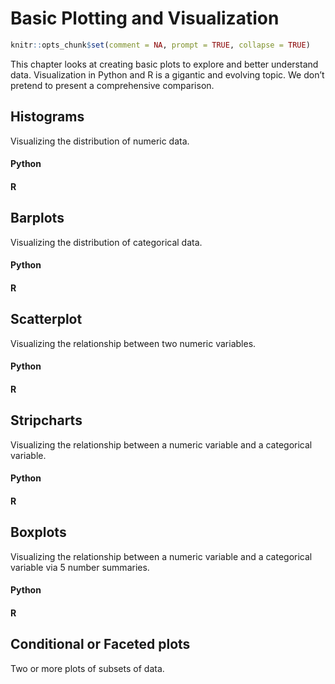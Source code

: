 # Basic Plotting and Visualization

```r
knitr::opts_chunk$set(comment = NA, prompt = TRUE, collapse = TRUE)
```

This chapter looks at creating basic plots to explore and better understand data. Visualization in Python and R is a gigantic and evolving topic. We don't pretend to present a comprehensive comparison. 

## Histograms

Visualizing the distribution of numeric data.

#### Python {-}


#### R {-}

## Barplots

Visualizing the distribution of categorical data.

#### Python {-}


#### R {-}


## Scatterplot

Visualizing the relationship between two numeric variables.

#### Python {-}


#### R {-}


## Stripcharts

Visualizing the relationship between a numeric variable and a categorical variable.

#### Python {-}


#### R {-}


## Boxplots

Visualizing the relationship between a numeric variable and a categorical variable via 5 number summaries.

#### Python {-}


#### R {-}


## Conditional or Faceted plots

Two or more plots of subsets of data. 

